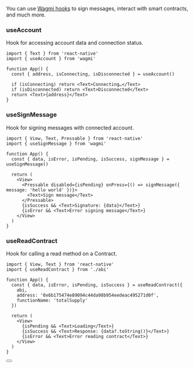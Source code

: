 
You can use [Wagmi hooks](https://wagmi.sh/react/api/hooks) to sign messages, interact with smart contracts, and much more.

### useAccount

Hook for accessing account data and connection status.

```tsx
import { Text } from 'react-native'
import { useAccount } from 'wagmi'

function App() {
  const { address, isConnecting, isDisconnected } = useAccount()

  if (isConnecting) return <Text>Connecting…</Text>
  if (isDisconnected) return <Text>Disconnected</Text>
  return <Text>{address}</Text>
}
```

### useSignMessage

Hook for signing messages with connected account.

```tsx
import { View, Text, Pressable } from 'react-native'
import { useSignMessage } from 'wagmi'

function App() {
  const { data, isError, isPending, isSuccess, signMessage } = useSignMessage()

  return (
    <View>
      <Pressable disabled={isPending} onPress={() => signMessage({ message: 'hello world' })}>
        <Text>Sign message</Text>
      </Pressable>
      {isSuccess && <Text>Signature: {data}</Text>}
      {isError && <Text>Error signing message</Text>}
    </View>
  )
}
```

### useReadContract

Hook for calling a read method on a Contract.

```tsx
import { View, Text } from 'react-native'
import { useReadContract } from './abi'

function App() {
  const { data, isError, isPending, isSuccess } = useReadContract({
    abi,
    address: '0x6b175474e89094c44da98b954eedeac495271d0f',
    functionName: 'totalSupply'
  })

  return (
    <View>
      {isPending && <Text>Loading</Text>}
      {isSuccess && <Text>Response: {data?.toString()}</Text>}
      {isError && <Text>Error reading contract</Text>}
    </View>
  )
}
```

<Button name="Learn More" url="https://wagmi.sh/react/api/hooks" />
